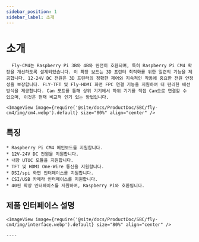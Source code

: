 ```yaml
---
sidebar_position: 1
sidebar_label: 소개
---
```


# 소개

      Fly-CM4는 Raspberry Pi 3B와 4B와 완전히 호환되며, 특히 Raspberry Pi CM4 확장을 개선하도록 설계되었습니다. 이 확장 보드는 3D 프린터 최적화를 위한 일련의 기능을 제공합니다. 12-24V DC 전원은 3D 프린터의 정확한 제어와 지속적인 작동에 중요한 전원 안정성을 보장합니다. FLY-TFT 및 Fly-HDMI 화면 FPC 연결 기능을 지원하여 더 편리한 배선 방식을 제공합니다. Can 포트를 통해 상위 기기에서 하위 기기를 직접 Can으로 연결할 수 있으며, 이것은 현재 비교적 인기 있는 방법입니다.

    <ImageView image={require('@site/docs/ProductDoc/SBC/fly-cm4/img/cm4.webp').default} size="80%" align="center" />

## 특징

    * Raspberry Pi CM4 메인보드를 지원합니다.
    * 12V-24V DC 전원을 지원합니다.
    * 내장 UTOC 모듈을 지원합니다.
    * TFT 및 HDMI One-Wire 통신을 지원합니다.
    * DSI/spi 화면 인터페이스를 지원합니다.
    * CSI/USB 카메라 인터페이스를 지원합니다.
    * 40핀 확장 인터페이스를 지원하며, Raspberry Pi와 호환됩니다.

## 제품 인터페이스 설명

    <ImageView image={require('@site/docs/ProductDoc/SBC/fly-cm4/img/interface.webp').default} size="80%" align="center" />

    ----